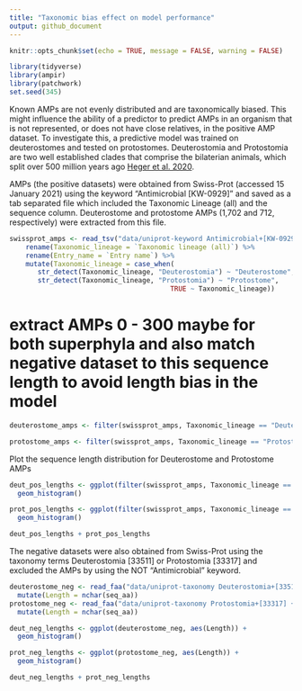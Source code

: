 ```yaml
---
title: "Taxonomic bias effect on model performance"
output: github_document
---
```


```r
knitr::opts_chunk$set(echo = TRUE, message = FALSE, warning = FALSE)
```

```r
library(tidyverse)
library(ampir)
library(patchwork)
set.seed(345)
```

Known AMPs are not evenly distributed and are taxonomically biased. This might influence the ability of a predictor to predict AMPs in an organism that is not represented, or does not have close relatives, in the positive AMP dataset.
To investigate this, a predictive model was trained on deuterostomes and tested on protostomes. Deuterostomia and Protostomia are two well established clades that comprise the bilaterian animals, which split over 500 million years ago [Heger et al. 2020](https://doi.org/10.7554/eLife.45530).  

AMPs (the positive datasets) were obtained from Swiss-Prot (accessed 15 January 2021) using the keyword "Antimicrobial [KW-0929]" and saved as a tab separated file which included the Taxonomic Lineage (all) and the sequence column. Deuterostome and protostome AMPs (1,702 and 712, respectively) were extracted from this file.

```r
swissprot_amps <- read_tsv("data/uniprot-keyword Antimicrobial+[KW-0929] -filtered-reviewed yes.tab") %>%
    rename(Taxonomic_lineage = `Taxonomic lineage (all)`) %>%
    rename(Entry_name = `Entry name`) %>%
    mutate(Taxonomic_lineage = case_when(
       str_detect(Taxonomic_lineage, "Deuterostomia") ~ "Deuterostome",
       str_detect(Taxonomic_lineage, "Protostomia") ~ "Protostome",
                                        TRUE ~ Taxonomic_lineage))
```

# extract AMPs 0 - 300 maybe for both superphyla and also match negative dataset to this sequence length to avoid length bias in the model 
```r
deuterostome_amps <- filter(swissprot_amps, Taxonomic_lineage == "Deuterostome") %>% select(Entry_name, Sequence)

protostome_amps <- filter(swissprot_amps, Taxonomic_lineage == "Protostome") %>% select(Entry_name, Sequence)
```

Plot the sequence length distribution for Deuterostome and Protostome AMPs
```r
deut_pos_lengths <- ggplot(filter(swissprot_amps, Taxonomic_lineage == "Deuterostome"), aes(Length)) + 
  geom_histogram()

prot_pos_lengths <- ggplot(filter(swissprot_amps, Taxonomic_lineage == "Protostome"), aes(Length)) + 
  geom_histogram()

deut_pos_lengths + prot_pos_lengths
```

The negative datasets were also obtained from Swiss-Prot using the taxonomy terms Deuterostomia [33511] or Protostomia [33317] and excluded the AMPs by using the NOT "Antimicrobial" keyword.

```r
deuterostome_neg <- read_faa("data/uniprot-taxonomy Deuterostomia+[33511] +reviewed yes+NOT+keyword--.fasta") %>%
  mutate(Length = nchar(seq_aa))
protostome_neg <- read_faa("data/uniprot-taxonomy Protostomia+[33317] +reviewed yes+NOT+keyword--.fasta") %>%
  mutate(Length = nchar(seq_aa))
```

```r
deut_neg_lengths <- ggplot(deuterostome_neg, aes(Length)) + 
  geom_histogram()

prot_neg_lengths <- ggplot(protostome_neg, aes(Length)) + 
  geom_histogram()

deut_neg_lengths + prot_neg_lengths
```


